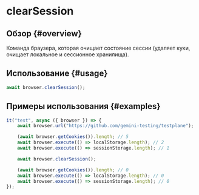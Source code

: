 # clearSession

## Обзор {#overview}

Команда браузера, которая очищает состояние сессии (удаляет куки, очищает локальное и сессионное хранилища).

## Использование {#usage}

```javascript
await browser.clearSession();
```

## Примеры использования {#examples}

```typescript
it("test", async ({ browser }) => {
    await browser.url("https://github.com/gemini-testing/testplane");

    (await browser.getCookies()).length; // 5
    await browser.execute(() => localStorage.length); // 2
    await browser.execute(() => sessionStorage.length); // 1

    await browser.clearSession();

    (await browser.getCookies()).length; // 0
    await browser.execute(() => localStorage.length); // 0
    await browser.execute(() => sessionStorage.length); // 0
});
```
